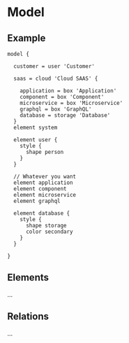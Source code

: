 
# Model

## Example

```likec4
model {

  customer = user 'Customer'

  saas = cloud 'Cloud SAAS' {
    
    application = box 'Application'
    component = box 'Component'
    microservice = box 'Microservice'
    graphql = box 'GraphQL'
    database = storage 'Database'
  }
  element system

  element user {
    style {
      shape person
    }
  }

  // Whatever you want
  element application
  element component
  element microservice
  element graphql

  element database {
    style {
      shape storage
      color secondary
    }
  }

}
```

## Elements

...

## Relations

...
